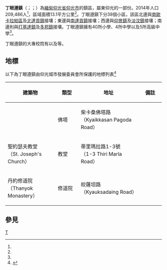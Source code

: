 {{Infobox settlement
|name = 丁眼遵鎮
|native_name = {{lang|my|သင်္ဃန်းကျွန်းမြို့နယ်}}
|settlement_type = [[仰光市|仰光市]]鎮區
|image_skyline = 
|image_map = Thingangyun Township.svg
|mapsize = 250px
|map_caption = 丁眼遵鎮在仰光市的位置
|pushpin_label_position = bottom
|pushpin_map = 
|pushpin_map_caption = 
|seat = 
|seat_type = 
|subdivision_type = 國家
|subdivision_name = {{flag|Burma}}
|subdivision_type1 = [[缅甸行政区划|省邦]]
|subdivision_name1 = [[仰光省|仰光省]]
|subdivision_type3 = 市
|subdivision_name3 = [[仰光市|仰光市]]
|subdivision_type4 = 鎮區
|subdivision_name4 = '''丁眼遵鎮'''
|area_total_km2 = 13.1
|population_footnotes =<ref name="citypopulation">[http://www.citypopulation.de/php/myanmar-admin.php MYANMAR: Administrative Division] {{Wayback|url=http://www.citypopulation.de/php/myanmar-admin.php |date=20151117024737 }}. Citypopulation. 2015-11-29</ref>
|population = 209486
|population_as_of = 2014
|population_density_km2 = 15991.30
|coordinates = {{coord|16|49|41|N|96|11|3|E|region:MM|display=inline,title}}
|elevation_ft = 
|elevation_m = 
|timezone = [[Myanmar_Standard_Time|MST]]
|utc_offset = +6:30
|postal_code = 11071，11072
|area_code = 1（行動電話：80、99）<ref>{{cite web | url=http://en.18dao.net/Area_Code/Myanmar | title=Myanmar Area Codes | access-date=2015-11-29 | archive-url=https://web.archive.org/web/20091201164116/http://en.18dao.net/Area_Code/Myanmar | archive-date=2009-12-01 | dead-url=yes }}</ref>
|website =
|footnotes = YCDC<ref name=yc>{{Cite web | url=http://www.yangoncity.com.mm/maps/townships_pro.asp?tname=Thingangyun | title=Thingangyun Township | publisher=Yangon City Development Committee | accessdate=2009-03-15 | deadurl=yes | archiveurl=https://web.archive.org/web/20111002033943/http://www.yangoncity.com.mm/maps/townships_pro.asp?tname=Thingangyun | archivedate=2011-10-02 }}</ref>
}}

'''丁眼遵鎮'''（{{lang-my|သင်္ဃန်းကျွန်းမြို့နယ်}}；{{IPA-my|θɪ̀ɴɡáɴdʑʊ́ɴ mjo̰nɛ̀|pron}}；{{lang-en|Thingangyun Township}}）為[[緬甸|緬甸]][[仰光省|仰光省]][[仰光市|仰光市]]的鎮區，屬東仰光的一部份。2014年人口209,486人<ref name=citypopulation/>，區域面積13.1平方公里<ref name=citypopulation/>。丁眼遵鎮下分38個小區，該區北邊與[[南歐卡拉帕區|南歐卡拉帕區]]及[[北達貢鎮|北達貢鎮]]接壤；東邊與[[南達貢鎮|南達貢鎮]]接壤；西邊與[[仰景鎮|仰景鎮]]及[[淡汶鎮|淡汶鎮]]接壤；南邊則與[[打基達鎮|打基達鎮]]及[[多邦鎮|多邦鎮]]接壤。丁眼遵鎮擁有40所小學、4所中學以及5所高級中學<ref name=yc/>。

丁眼遵鎮的大專校院有{{link-en|丁眼遵教育大學|Thingangyun Education College}}以及{{link-en|仰光牙醫大學|University of Dental Medicine, Yangon}}等。

==地標==
以下為丁眼遵鎮由仰光城市發展委員會所保護的地標列表<ref name=mt>{{Cite journal |url=http://www.myanmar.gov.mm/myanmartimes/no87/New/14.htm |title=Special Reports: Heritage List |publisher=The Myanmar Times |date=2001-10-29 |deadurl=yes |archiveurl=https://web.archive.org/web/20090615164607/http://www.myanmar.gov.mm/myanmartimes/no87/New/14.htm |archivedate=2009-06-15 |journal= |access-date=2015-11-29 }}</ref>

{| class="wikitable" border="1" style="text-align:center"
|-
! width="250"|建築物
! width="150"|類型
! width="300"|地址
! width="150"|備註
|-
| {{link-my|柴卡桑佛塔|ကျိုက္ကဆံစေတီတော်}}
| 佛塔
| 柴卡桑佛塔路<br>（Kyaikkasan Pagoda Road）
|
|-
| 聖約瑟夫教堂<br>（St. Joseph's Church）
| 教堂
| 蒂里瑪拉路1-3號<br>（1-3 Thiri Marla Road）
|
|-
| 丹約修道院<br>（Thanyok Monastery）
| 修道院
| 皎薩坦路<br>（Kyauksadaing Road）
|
|}

==參見==
{{Reflist}}

{{仰光市行政區劃|state=collapsed}}
{{仰光省行政區劃|state=collapsed}}

[[Category:仰光省鎮區|T]]